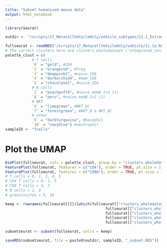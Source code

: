 ```yaml
---
title: "Subset humanised mouse data"
output: html_notebook
---
```


```r
library(Seurat)
```

```r
outdir <- "/scripts/17_MetacellVehicleOnly/vehicle_subtypes/11.1_ExtractClusters/out/"
```

```r
fullseurat <- readRDS("/scripts/17_MetacellVehicleOnly/vehicle/11.1a_ReplotUMAP/out_obj/ReplotUMAP_Seurat.RDS")
# the correct clusters here are clusters_wholedataset ("integrated_snn_res.0.4" in the original dataset)
palette_clust = c(
            # T cells
            `0` = "gold", #CD4
            `1` = "orangered", #Treg
            `3` = "deeppink2", #naive_CD8
            `4` = "darkorchid4", #mem_CD8
            `5` = "chocolate1", #naive_CD4
            # B cells
            `2` = "peachpuff4", #naive_memB 1+2 (1)
            `8` = "peru", #naive_memB 1+2 (2)
            # NKT
            `6` = "limegreen", #NKT_DC
            `7` = "forestgreen", #NKT_B & NKT_DC
            # other
            `9` = "darkturquoise", #basophil
            `10` = "navyblue") #neutrophil
sampleID <- "Tcells"
```

# Plot the UMAP

```r
DimPlot(fullseurat, cols = palette_clust, group.by = "clusters_wholedataset", label = TRUE)
FeaturePlot(fullseurat, features = c("CD4"), order = TRUE, pt.size = 1)
FeaturePlot(fullseurat, features = c("CD8A"), order = TRUE, pt.size = 1)
# T cells = 0, 1, 3, 4, 5
# CD4 T cells = 0, 1, 5
# CD8 T cells = 4, 3
# B cells = 2, 8
# granulocytes = 9, 10
```


```r
keep <- rownames(fullseurat[[]])[which(fullseurat[["clusters_wholedataset"]] == "0" |
                                             fullseurat[["clusters_wholedataset"]] == "1" |
                                             fullseurat[["clusters_wholedataset"]] == "3" |
                                             fullseurat[["clusters_wholedataset"]] == "4" |
                                             fullseurat[["clusters_wholedataset"]] == "5")]
```

```r
subsetseurat <- subset(fullseurat, cells = keep)
```

```r
saveRDS(subsetseurat, file = paste0(outdir, sampleID, "_subset.RDS"))
```


